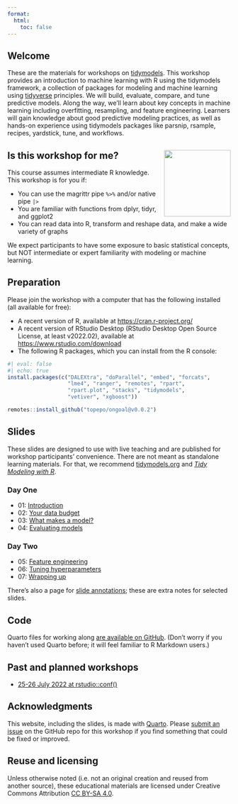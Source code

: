 ```yaml
---
format:
  html:
    toc: false
---
```


## Welcome

These are the materials for workshops on [tidymodels](https://www.tidymodels.org/). This workshop provides an introduction to machine learning with R using the tidymodels framework, a collection of packages for modeling and machine learning using [tidyverse](https://www.tidyverse.org/) principles. We will build, evaluate, compare, and tune predictive models. Along the way, we'll learn about key concepts in machine learning including overfitting, resampling, and feature engineering. Learners will gain knowledge about good predictive modeling practices, as well as hands-on experience using tidymodels packages like parsnip, rsample, recipes, yardstick, tune, and workflows.

## Is this workshop for me? <img src="slides/images/parsnip-flagger.jpg" align="right" height="150"/>

This course assumes intermediate R knowledge. This workshop is for you if:

-   You can use the magrittr pipe `%>%` and/or native pipe `|>`
-   You are familiar with functions from dplyr, tidyr, and ggplot2
-   You can read data into R, transform and reshape data, and make a wide variety of graphs

We expect participants to have some exposure to basic statistical concepts, but NOT intermediate or expert familiarity with modeling or machine learning.

## Preparation

Please join the workshop with a computer that has the following installed (all available for free):

-   A recent version of R, available at <https://cran.r-project.org/>
-   A recent version of RStudio Desktop (RStudio Desktop Open Source License, at least v2022.02), available at <https://www.rstudio.com/download>
-   The following R packages, which you can install from the R console:

```r
#| eval: false
#| echo: true
install.packages(c("DALEXtra", "doParallel", "embed", "forcats",
                   "lme4", "ranger", "remotes", "rpart", 
                   "rpart.plot", "stacks", "tidymodels",
                   "vetiver", "xgboost"))

remotes::install_github("topepo/ongoal@v0.0.2")
```

## Slides

These slides are designed to use with live teaching and are published for workshop participants' convenience. There are not meant as standalone learning materials. For that, we recommend [tidymodels.org](https://www.tidymodels.org/start/) and [*Tidy Modeling with R*](https://www.tmwr.org/).

### Day One

-   01: [Introduction](slides/01-introduction.html)
-   02: [Your data budget](slides/02-data-budget.html)
-   03: [What makes a model?](slides/03-what-makes-a-model.html)
-   04: [Evaluating models](slides/04-evaluating-models.html)

### Day Two

-   05: [Feature engineering](slides/05-feature-engineering.html)
-   06: [Tuning hyperparameters](slides/06-tuning-hyperparameters.html)
-   07: [Wrapping up](slides/07-wrapping-up.html)

There's also a page for [slide annotations](slides/annotations.html); these are extra notes for selected slides.

## Code

Quarto files for working along [are available on GitHub](https://github.com/tidymodels/workshops/tree/main/classwork). (Don't worry if you haven't used Quarto before; it will feel familiar to R Markdown users.)

## Past and planned workshops

-   [25-26 July 2022 at rstudio::conf()](https://www.rstudio.com/conference/2022/2022-conf-workshops-pricing/#workshops)

## Acknowledgments {.appendix}

This website, including the slides, is made with [Quarto](https://quarto.org/). Please [submit an issue](https://github.com/tidymodels/workshops/issues) on the GitHub repo for this workshop if you find something that could be fixed or improved.

## Reuse and licensing {.appendix}

Unless otherwise noted (i.e. not an original creation and reused from another source), these educational materials are licensed under Creative Commons Attribution [CC BY-SA 4.0](https://creativecommons.org/licenses/by-sa/4.0/).
